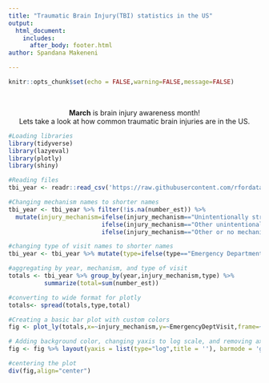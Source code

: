```yaml
---
title: "Traumatic Brain Injury(TBI) statistics in the US"
output: 
  html_document:
    includes:
      after_body: footer.html
author: Spandana Makeneni

---
```


<style type="text/css">
h1.title {
  font-size: 32px;
  color: #33BEFF;
  text-align: center;
}

h4.author { /* Header 4 - and the author and data headers use this too  */
    font-size: 16px;
  font-family: "Times New Roman", Times, serif;
  color: #33BEFF;
  text-align: center;
}

.btn {
    background-color: #e6f0ff;
    border-radius: 5px; padding: 5px;
}
</style>

```r
knitr::opts_chunk$set(echo = FALSE,warning=FALSE,message=FALSE)
```
&nbsp;

<center>**March** is brain injury awareness month!  
Lets take a look at how common traumatic brain injuries are in the US.
</center>

```r
#Loading libraries
library(tidyverse)
library(lazyeval)
library(plotly)
library(shiny)

#Reading files
tbi_year <- readr::read_csv('https://raw.githubusercontent.com/rfordatascience/tidytuesday/master/data/2020/2020-03-24/tbi_year.csv')

#Changing mechanism names to shorter names
tbi_year <- tbi_year %>% filter(!is.na(number_est)) %>% 
  mutate(injury_mechanism=ifelse(injury_mechanism=="Unintentionally struck by or against an object","Unintentionally struck",
                          ifelse(injury_mechanism=="Other unintentional injury, mechanism unspecified","Other unintentional",
                          ifelse(injury_mechanism=="Other or no mechanism specified","Not specified",injury_mechanism))))

#changing type of visit names to shorter names 
tbi_year <- tbi_year %>% mutate(type=ifelse(type=="Emergency Department Visit","EmergencyDeptVisit",type))

#aggregating by year, mechanism, and type of visit
totals <- tbi_year %>% group_by(year,injury_mechanism,type) %>% 
          summarize(total=sum(number_est))

#converting to wide format for plotly 
totals<- spread(totals,type,total)

#Creating a basic bar plot with custom colors
fig <- plot_ly(totals,x=~injury_mechanism,y=~EmergencyDeptVisit,frame=~year,type="bar",name="ERvisits",marker=list(color='rgba(55,128,191,0.7)'),texttemplate='%{y:.2s}',textposition="outside")%>% add_trace(y=~Hospitalizations,name="Hospitalizations",marker=list(color='rgba(233,212,96,0.7)'),texttemplate='%{y:.2s}',textposition="outside") %>% add_trace(y=~Deaths,name="Deaths",marker=list(color='rgba(219,64,82,0.7)'),texttemplate='%{y:.2s}',textposition="outside")

# Adding background color, changing yaxis to log scale, and removing axis titles
fig <- fig %>% layout(yaxis = list(type="log",title = ''), barmode = 'group', xaxis=list(title=""),paper_bgcolor='rgba(0,0,0,0)',plot_bgcolor='rgba(245,246,249,1)')%>% animation_slider(currentvalue=list(active=1,prefix="",font=list(color='rgba(0,0,0,0)')))

#centering the plot 
div(fig,align="center")
```